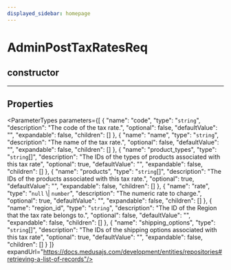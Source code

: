 ```yaml
---
displayed_sidebar: homepage
---
```



# AdminPostTaxRatesReq

## constructor

___

## Properties

<ParameterTypes parameters={[
  {
    "name": "code",
    "type": "`string`",
    "description": "The code of the tax rate.",
    "optional": false,
    "defaultValue": "",
    "expandable": false,
    "children": []
  },
  {
    "name": "name",
    "type": "`string`",
    "description": "The name of the tax rate.",
    "optional": false,
    "defaultValue": "",
    "expandable": false,
    "children": []
  },
  {
    "name": "product_types",
    "type": "`string`[]",
    "description": "The IDs of the types of products associated with this tax rate",
    "optional": true,
    "defaultValue": "",
    "expandable": false,
    "children": []
  },
  {
    "name": "products",
    "type": "`string`[]",
    "description": "The IDs of the products associated with this tax rate.",
    "optional": true,
    "defaultValue": "",
    "expandable": false,
    "children": []
  },
  {
    "name": "rate",
    "type": "`null` \\| `number`",
    "description": "The numeric rate to charge.",
    "optional": true,
    "defaultValue": "",
    "expandable": false,
    "children": []
  },
  {
    "name": "region_id",
    "type": "`string`",
    "description": "The ID of the Region that the tax rate belongs to.",
    "optional": false,
    "defaultValue": "",
    "expandable": false,
    "children": []
  },
  {
    "name": "shipping_options",
    "type": "`string`[]",
    "description": "The IDs of the shipping options associated with this tax rate",
    "optional": true,
    "defaultValue": "",
    "expandable": false,
    "children": []
  }
]} expandUrl="https://docs.medusajs.com/development/entities/repositories#retrieving-a-list-of-records"/>
